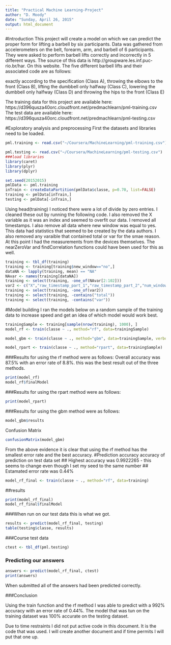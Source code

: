 ```yaml
---
title: "Practical Machine Learning-Project"
author: "D. Moody"
date: "Sunday, April 26, 2015"
output: html_document
---
```

#Introduction
This project will create a model on which we can predict the proper form for lifting a barbell by six participants. Data was gathered from accelerometers on the belt, forearm, arm, and barbell of 6 participants. They were asked to perform barbell lifts correctly and incorrectly in 5 different ways. The source of this data is http://groupware.les.inf.puc-rio.br/har. On this website. The five different barbell lifts and their associated code are as follows:

exactly according to the specification (Class A),
throwing the elbows to the front (Class B),
lifting the dumbbell only halfway (Class C),
lowering the dumbbell only halfway (Class D) and
throwing the hips to the front (Class E)

The training data for this project are available here: 
https://d396qusza40orc.cloudfront.net/predmachlearn/pml-training.csv
The test data are available here: 
https://d396qusza40orc.cloudfront.net/predmachlearn/pml-testing.csv


#Exploratory analysis and preprocessing
First the datasets and libraries need to be loaded.


```r
pml.training <- read.csv("~/Coursera/MachineLearning/pml-training.csv")

pml.testing <- read.csv("~/Coursera/MachineLearning/pml-testing.csv")
###load libraries
library(caret)
library(plyr)
library(dplyr)

set.seed(20152015)
pmlData <- pml.training
inTrain <- createDataPartition(pmlData$classe, p=0.70, list=FALSE)
training <- pmlData[inTrain,]
testing <- pmlData[-inTrain,]
```


Using head(training) I noticed there were a lot of divide by zero entries. I cleaned these out by running the following code. I also removed the X variable as it was an index and seemed to overfit our data. I removed all timestamps. I also remove all data where new window was equal to yes. This data had statistics that seemed to be created by the data authors. I also removed any varaible that contained total or var for the smae reason. At this point I had the measurements from the devices themselves. The nearZeroVar and findCorrelation functions could have been used for this as well.
```r
training <- tbl_df(training)
training <- training[training$new_window=="no",]
dataNA <- lapply(training, mean) == "NA"
NAvar <- names(training[dataNA])
training <- select(training, -one_of(NAvar[2:102]))
var2 <- c("X","raw_timestamp_part_1","raw_timestamp_part_2","num_window" )
training <- select(training, -one_of(var2))
training <- select(training, -contains("total"))
training <- select(training, -contains("var"))
```

#Model building
I ran the models below on a random sample of the training data to increase speed and get an idea of which model would work best.
```r
trainingSample <- training[sample(nrow(training), 1000), ]
model_rf <- train(classe ~ ., method="rf", data=trainingSample)

model_gbm <- train(classe ~ ., method="gbm", data=trainingSample, verbose=FALSE)

model_rpart <- train(classe ~ ., method="rpart", data=trainingSample)
```
###Results for using the rf method were as follows:
Overall accuracy was 87.5% with an error rate of 8.8%. this was the best result out of the three methods.
```r
print(model_rf)
model_rf$finalModel
```

 
###Results for using the rpart method were as follows:
```r
print(model_rpart)
```
 
###Results for using the gbm method were as follows:
```r
model_gbm$results
```
Confusion Matrix

```r
confusionMatrix(model_gbm)
```


From the above evidence it is clear that using the rf method has the smallest error rate and the best accuracy.
#Prediction accuracy
accuracy of prediction on test data set
## Highest accuracy was 0.9922265 - this seems to change even though I set my seed to the same number
## Estamated error rate was 0.44%
```r
model_rf_final <- train(classe ~ ., method="rf", data=training)
```
##results
```r
print(model_rf_final)
model_rf_final$finalModel
```




###When run on our test data this is what we got.
```r
results <- predict(model_rf_final, testing)
table(testing$classe, results)
```
###Course test data
```r
ctest <- tbl_df(pml.testing)
```
### Predicting our answers
```r
answers <- predict(model_rf_final, ctest)
print(answers) 
```
When submitted all of the answers had been predicted correctly.

###Conclusion

Using the train function and the rf method I was able to predict with a 992% accuracy with an error rate of 0.44%.
The model that was tun on the training dataset was 100% accurate on the testing dataset.

Due to time restraints I did not put active code in this document. It is the code that was used. I will create another document and if time permits I will put that one up.